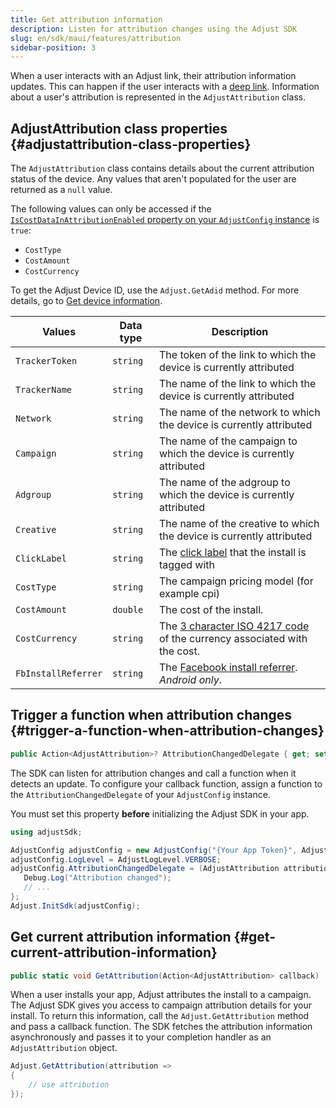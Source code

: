 ```yaml
---
title: Get attribution information
description: Listen for attribution changes using the Adjust SDK
slug: en/sdk/maui/features/attribution
sidebar-position: 3
---
```


When a user interacts with an Adjust link, their attribution information updates. This can happen if the user interacts with a [deep link](https://help.adjust.com/en/article/deep-links). Information about a user's attribution is represented in the `AdjustAttribution` class.

## AdjustAttribution class properties {#adjustattribution-class-properties}

The `AdjustAttribution` class contains details about the current attribution status of the device. Any values that aren't populated for the user are returned as a `null` value.

<Callout type="note">

The following values can only be accessed if the [`IsCostDataInAttributionEnabled` property on your `AdjustConfig` instance](/en/sdk/android/configuration#enable-cost-data-sending) is `true`:

-  `CostType`
-  `CostAmount`
-  `CostCurrency`

</Callout>

<Callout type="tip">

To get the Adjust Device ID, use the `Adjust.GetAdid` method. For more details, go to [Get device information](/en/sdk/android/features/device-info#adjust-device-identifier).

</Callout>

| Values              | Data type | Description                                                                                                      |
| ------------------- | --------- | ---------------------------------------------------------------------------------------------------------------- |
| `TrackerToken`      | `string`  | The token of the link to which the device is currently attributed                                                |
| `TrackerName`       | `string`  | The name of the link to which the device is currently attributed                                                 |
| `Network`           | `string`  | The name of the network to which the device is currently attributed                                              |
| `Campaign`          | `string`  | The name of the campaign to which the device is currently attributed                                             |
| `Adgroup`           | `string`  | The name of the adgroup to which the device is currently attributed                                              |
| `Creative`          | `string`  | The name of the creative to which the device is currently attributed                                             |
| `ClickLabel`        | `string`  | The [click label](https://help.adjust.com/en/article/user-rewards) that the install is tagged with               |
| `CostType`          | `string`  | The campaign pricing model (for example cpi)                                                                     |
| `CostAmount`        | `double`  | The cost of the install.                                                                                         |
| `CostCurrency`      | `string`  | The [3 character ISO 4217 code](https://www.iban.com/currency-codes) of the currency associated with the cost.   |
| `FbInstallReferrer` | `string`  | The [Facebook install referrer](https://developers.facebook.com/docs/app-ads/install-referrer/). _Android only_. |

## Trigger a function when attribution changes {#trigger-a-function-when-attribution-changes}

<CodeBlock title="Property declaration">

```cs
public Action<AdjustAttribution>? AttributionChangedDelegate { get; set; }
```

</CodeBlock>

The SDK can listen for attribution changes and call a function when it detects an update. To configure your callback function, assign a function to the `AttributionChangedDelegate` of your `AdjustConfig` instance.

<Callout type="important">

You must set this property **before** initializing the Adjust SDK in your app.

</Callout>

<CodeBlock highlight="{range: 8}, {range: 13-16}">

```cs
using adjustSdk;

AdjustConfig adjustConfig = new AdjustConfig("{Your App Token}", AdjustEnvironment.Sandbox);
adjustConfig.LogLevel = AdjustLogLevel.VERBOSE;
adjustConfig.AttributionChangedDelegate = (AdjustAttribution attribution) => {
   Debug.Log("Attribution changed");
   // ...
};
Adjust.InitSdk(adjustConfig);

```

</CodeBlock>

## Get current attribution information {#get-current-attribution-information}

<CodeBlock title="Method signature">

```cs
public static void GetAttribution(Action<AdjustAttribution> callback)
```

</CodeBlock>

When a user installs your app, Adjust attributes the install to a campaign. The Adjust SDK gives you access to campaign attribution details for your install. To return this information, call the `Adjust.GetAttribution` method and pass a callback function. The SDK fetches the attribution information asynchronously and passes it to your completion handler as an `AdjustAttribution` object.

```cs
Adjust.GetAttribution(attribution =>
{
    // use attribution
});
```
